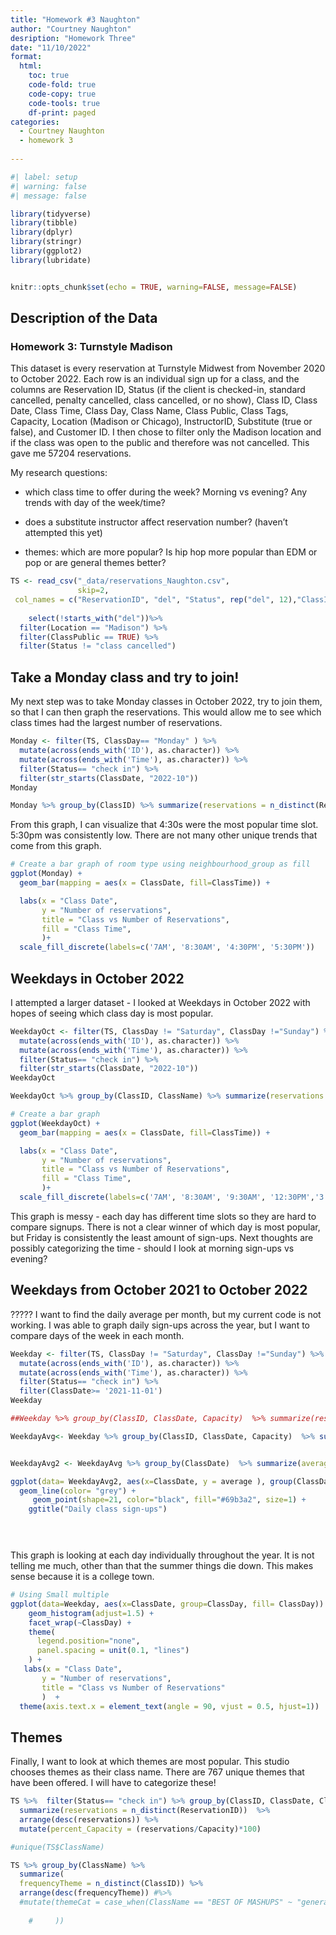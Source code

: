 ```yaml
---
title: "Homework #3 Naughton"
author: "Courtney Naughton"
desription: "Homework Three"
date: "11/10/2022"
format:
  html:
    toc: true
    code-fold: true
    code-copy: true
    code-tools: true
    df-print: paged
categories:
  - Courtney Naughton
  - homework 3
  
---
```


```r
#| label: setup
#| warning: false
#| message: false

library(tidyverse)
library(tibble)
library(dplyr)
library(stringr)
library(ggplot2)
library(lubridate)


knitr::opts_chunk$set(echo = TRUE, warning=FALSE, message=FALSE)
```

## Description of the Data
### Homework 3: Turnstyle Madison

This dataset is every reservation at Turnstyle Midwest from November 2020 to October 2022. Each row is an individual sign up for a class, and the columns are Reservation ID, Status (if the client is checked-in, standard cancelled, penalty cancelled, class cancelled, or no show), Class ID, Class Date, Class Time, Class Day, Class Name, Class Public, Class Tags, Capacity, Location (Madison or Chicago), InstructorID, Substitute (true or false), and Customer ID. I then chose to filter only the Madison location and if the class was open to the public and therefore was not cancelled. This gave me 57204 reservations.

My research questions:

- which class time to offer during the week? Morning vs evening? Any trends with day of the week/time?

- does a substitute instructor affect reservation number? (haven't attempted this yet)

- themes: which are more popular? Is hip hop more popular than EDM or pop or are general themes better?

```r
TS <- read_csv("_data/reservations_Naughton.csv",
               skip=2,
 col_names = c("ReservationID", "del", "Status", rep("del", 12),"ClassID", "ClassDate", "ClassTime", "ClassDay", "ClassName", "ClassPublic", "ClassTags", rep("del", 6), "Capacity", "del", "Location", "del", "InstructorID", "del", "Substitute", "CustomerID", rep("del", 5)))%>%
  
    select(!starts_with("del"))%>%
  filter(Location == "Madison") %>%
  filter(ClassPublic == TRUE) %>%
  filter(Status != "class cancelled")
```

## Take a Monday class and try to join!

My next step was to take Monday classes in October 2022, try to join them, so that I can then graph the reservations. This would allow me to see which class times had the largest number of reservations. 

```r
Monday <- filter(TS, ClassDay== "Monday" ) %>%
  mutate(across(ends_with('ID'), as.character)) %>%
  mutate(across(ends_with('Time'), as.character)) %>%
  filter(Status== "check in") %>%
  filter(str_starts(ClassDate, "2022-10")) 
Monday

Monday %>% group_by(ClassID) %>% summarize(reservations = n_distinct(ReservationID)) %>% arrange(desc(reservations))
```

From this graph, I can visualize that 4:30s were the most popular time slot. 5:30pm was consistently low. There are not many other unique trends that come from this graph. 
```r
# Create a bar graph of room type using neighbourhood_group as fill
ggplot(Monday) +
  geom_bar(mapping = aes(x = ClassDate, fill=ClassTime)) + 

  labs(x = "Class Date", 
       y = "Number of reservations", 
       title = "Class vs Number of Reservations",
       fill = "Class Time",
       )+
  scale_fill_discrete(labels=c('7AM', '8:30AM', '4:30PM', '5:30PM'))

```
## Weekdays in October 2022

I attempted a larger dataset - I looked at Weekdays in October 2022 with hopes of seeing which class day is most popular.
```r
WeekdayOct <- filter(TS, ClassDay != "Saturday", ClassDay !="Sunday") %>%
  mutate(across(ends_with('ID'), as.character)) %>%
  mutate(across(ends_with('Time'), as.character)) %>%
  filter(Status== "check in") %>%
  filter(str_starts(ClassDate, "2022-10")) 
WeekdayOct

WeekdayOct %>% group_by(ClassID, ClassName) %>% summarize(reservations = n_distinct(ReservationID)) %>% arrange(desc(reservations))
```

```r
# Create a bar graph 
ggplot(WeekdayOct) +
  geom_bar(mapping = aes(x = ClassDate, fill=ClassTime)) + 

  labs(x = "Class Date", 
       y = "Number of reservations", 
       title = "Class vs Number of Reservations",
       fill = "Class Time",
       )+
  scale_fill_discrete(labels=c('7AM', '8:30AM', '9:30AM', '12:30PM','3:30PM', '4:00PM', '4:30PM', '5:30PM', '6:30PM')) 

```
This graph is messy - each day has different time slots so they are hard to compare signups. There is not a clear winner of which day is most popular, but Friday is consistently the least amount of sign-ups. Next thoughts are possibly categorizing the time - should I look at morning sign-ups vs evening?


## Weekdays from October 2021 to October 2022

????? I want to find the daily average per month, but my current code is not working. I was able to graph daily sign-ups across the year, but I want to compare days of the week in each month.

```r
Weekday <- filter(TS, ClassDay != "Saturday", ClassDay !="Sunday") %>%
  mutate(across(ends_with('ID'), as.character)) %>%
  mutate(across(ends_with('Time'), as.character)) %>%
  filter(Status== "check in") %>%
  filter(ClassDate>= '2021-11-01')
Weekday

##Weekday %>% group_by(ClassID, ClassDate, Capacity)  %>% summarize(reservations = n_distinct(ReservationID))   %>%  mutate(percent_Capacity = (reservations/Capacity)*100)  %>% arrange(ClassDate)

WeekdayAvg<- Weekday %>% group_by(ClassID, ClassDate, Capacity)  %>% summarize(reservations = n_distinct(ReservationID))   %>%  mutate(percent_Capacity = (reservations/Capacity)*100)  %>% arrange(ClassDate)


WeekdayAvg2 <- WeekdayAvg %>% group_by(ClassDate)  %>% summarize(average = mean(percent_Capacity))

ggplot(data= WeekdayAvg2, aes(x=ClassDate, y = average ), group(ClassDay)) +
  geom_line(color= "grey") +
     geom_point(shape=21, color="black", fill="#69b3a2", size=1) +
    ggtitle("Daily class sign-ups")


 
```
This graph is looking at each day individually throughout the year. It is not telling me much, other than that the summer things die down. This makes sense because it is a college town.
```r
# Using Small multiple
ggplot(data=Weekday, aes(x=ClassDate, group=ClassDay, fill= ClassDay)) +
    geom_histogram(adjust=1.5) +
    facet_wrap(~ClassDay) +
    theme(
      legend.position="none",
      panel.spacing = unit(0.1, "lines")
    ) +
   labs(x = "Class Date", 
       y = "Number of reservations", 
       title = "Class vs Number of Reservations"
       )  +
  theme(axis.text.x = element_text(angle = 90, vjust = 0.5, hjust=1))


```

## Themes 
Finally, I want to look at which themes are most popular. This studio chooses themes as their class name. There are 767 unique themes that have been offered. I will have to categorize these!

```r

TS %>%  filter(Status== "check in") %>% group_by(ClassID, ClassDate, ClassName, Capacity) %>% 
  summarize(reservations = n_distinct(ReservationID))  %>% 
  arrange(desc(reservations)) %>% 
  mutate(percent_Capacity = (reservations/Capacity)*100)

#unique(TS$ClassName)

TS %>% group_by(ClassName) %>%
  summarize(
  frequencyTheme = n_distinct(ClassID)) %>%
  arrange(desc(frequencyTheme)) #%>%
  #mutate(themeCat = case_when(ClassName == "BEST OF MASHUPS" ~ "general",
                              
    #     ))


```
